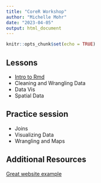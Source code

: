 ```yaml
---
title: "CoreR Workshop"
author: "Michelle Mohr"
date: "2023-04-05"
output: html_document
---
```


```r
knitr::opts_chunk$set(echo = TRUE)
```

## Lessons
- [Intro to Rmd](intro-to-rmarkdown.html)
- Cleaning and Wrangling Data
- Data Vis
- Spatial Data

## Practice session
- Joins
- Visualizing Data
- Wrangling and Maps

## Additional Resources 
[Great website example](https://emp-des.github.io/emp-reports/cwq-report.html)
